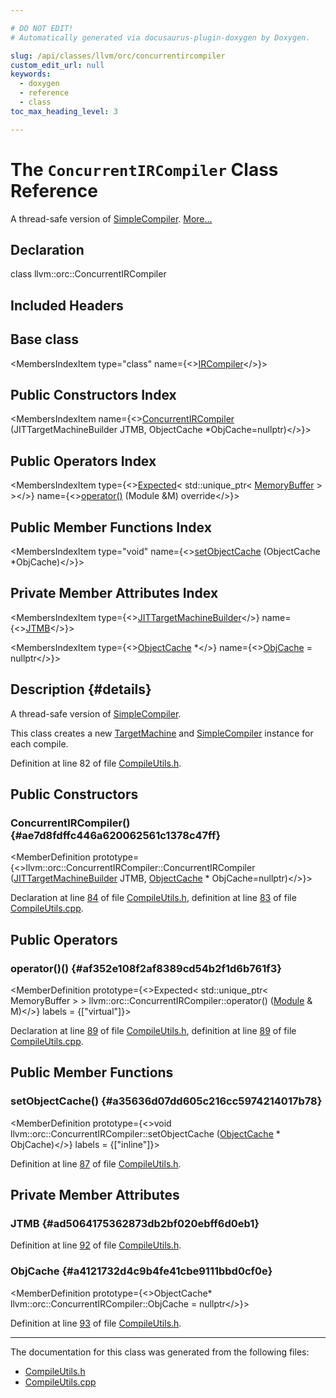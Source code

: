 ```yaml
---

# DO NOT EDIT!
# Automatically generated via docusaurus-plugin-doxygen by Doxygen.

slug: /api/classes/llvm/orc/concurrentircompiler
custom_edit_url: null
keywords:
  - doxygen
  - reference
  - class
toc_max_heading_level: 3

---
```





# The `ConcurrentIRCompiler` Class Reference

<DoxygenPage pluginConfig={pluginConfig}>

A thread-safe version of <a href="/docs/api/classes/llvm/orc/simplecompiler">SimpleCompiler</a>. <a href="#details">More...</a>

## Declaration

<CodeBlock>class llvm::orc::ConcurrentIRCompiler</CodeBlock>

## Included Headers

<IncludesList>
<IncludesListItem
  filePath="llvm/ExecutionEngine/Orc/CompileUtils.h"
  permalink="/docs/api/files/include/include/llvm/include/llvm/executionengine/include/llvm/executionengine/orc/compileutils-h"
  isLocal="true" />
</IncludesList>

## Base class

<MembersIndex>

<MembersIndexItem
  type="class"
  name={<><a href="/docs/api/classes/llvm/orc/ircompilelayer/ircompiler">IRCompiler</a></>}>
</MembersIndexItem>

</MembersIndex>

## Public Constructors Index

<MembersIndex>

<MembersIndexItem
  name={<><a href="#ae7d8fdffc446a620062561c1378c47ff">ConcurrentIRCompiler</a> (JITTargetMachineBuilder JTMB, ObjectCache &#42;ObjCache=nullptr)</>}>
</MembersIndexItem>

</MembersIndex>

## Public Operators Index

<MembersIndex>

<MembersIndexItem
  type={<><a href="/docs/api/classes/llvm/expected">Expected</a>&lt; std::unique&#95;ptr&lt; <a href="/docs/api/classes/llvm/memorybuffer">MemoryBuffer</a> &gt; &gt;</>}
  name={<><a href="#af352e108f2af8389cd54b2f1d6b761f3">operator()</a> (Module &amp;M) override</>}>
</MembersIndexItem>

</MembersIndex>

## Public Member Functions Index

<MembersIndex>

<MembersIndexItem
  type="void"
  name={<><a href="#a35636d07dd605c216cc5974214017b78">setObjectCache</a> (ObjectCache &#42;ObjCache)</>}>
</MembersIndexItem>

</MembersIndex>

## Private Member Attributes Index

<MembersIndex>

<MembersIndexItem
  type={<><a href="/docs/api/classes/llvm/orc/jittargetmachinebuilder">JITTargetMachineBuilder</a></>}
  name={<><a href="#ad5064175362873db2bf020ebff6d0eb1">JTMB</a></>}>
</MembersIndexItem>

<MembersIndexItem
  type={<><a href="/docs/api/classes/llvm/objectcache">ObjectCache</a> &#42;</>}
  name={<><a href="#a4121732d4c9b4fe41cbe9111bbd0cf0e">ObjCache</a> = nullptr</>}>
</MembersIndexItem>

</MembersIndex>

## Description {#details}

A thread-safe version of <a href="/docs/api/classes/llvm/orc/simplecompiler">SimpleCompiler</a>.

This class creates a new <a href="/docs/api/classes/llvm/targetmachine">TargetMachine</a> and <a href="/docs/api/classes/llvm/orc/simplecompiler">SimpleCompiler</a> instance for each compile.

Definition at line 82 of file <a href="/docs/api/files/include/include/llvm/include/llvm/executionengine/include/llvm/executionengine/orc/compileutils-h">CompileUtils.h</a>.

<SectionDefinition>

## Public Constructors

### ConcurrentIRCompiler() {#ae7d8fdffc446a620062561c1378c47ff}

<MemberDefinition
  prototype={<>llvm::orc::ConcurrentIRCompiler::ConcurrentIRCompiler (<a href="/docs/api/classes/llvm/orc/jittargetmachinebuilder">JITTargetMachineBuilder</a> JTMB, <a href="/docs/api/classes/llvm/objectcache">ObjectCache</a> &#42; ObjCache=nullptr)</>}>

Declaration at line <a href="/docs/api/files/include/include/llvm/include/llvm/executionengine/include/llvm/executionengine/orc/compileutils-h/#l00084">84</a> of file <a href="/docs/api/files/include/include/llvm/include/llvm/executionengine/include/llvm/executionengine/orc/compileutils-h">CompileUtils.h</a>, definition at line <a href="/docs/api/files/lib/lib/executionengine/lib/executionengine/orc/compileutils-cpp/#l00083">83</a> of file <a href="/docs/api/files/lib/lib/executionengine/lib/executionengine/orc/compileutils-cpp">CompileUtils.cpp</a>.
</MemberDefinition>

</SectionDefinition>

<SectionDefinition>

## Public Operators

### operator()() {#af352e108f2af8389cd54b2f1d6b761f3}

<MemberDefinition
  prototype={<>Expected&lt; std::unique&#95;ptr&lt; MemoryBuffer &gt; &gt; llvm::orc::ConcurrentIRCompiler::operator() (<a href="/docs/api/classes/llvm/module">Module</a> &amp; M)</>}
  labels = {["virtual"]}>

Declaration at line <a href="/docs/api/files/include/include/llvm/include/llvm/executionengine/include/llvm/executionengine/orc/compileutils-h/#l00089">89</a> of file <a href="/docs/api/files/include/include/llvm/include/llvm/executionengine/include/llvm/executionengine/orc/compileutils-h">CompileUtils.h</a>, definition at line <a href="/docs/api/files/lib/lib/executionengine/lib/executionengine/orc/compileutils-cpp/#l00089">89</a> of file <a href="/docs/api/files/lib/lib/executionengine/lib/executionengine/orc/compileutils-cpp">CompileUtils.cpp</a>.
</MemberDefinition>

</SectionDefinition>

<SectionDefinition>

## Public Member Functions

### setObjectCache() {#a35636d07dd605c216cc5974214017b78}

<MemberDefinition
  prototype={<>void llvm::orc::ConcurrentIRCompiler::setObjectCache (<a href="/docs/api/classes/llvm/objectcache">ObjectCache</a> &#42; ObjCache)</>}
  labels = {["inline"]}>

Definition at line <a href="/docs/api/files/include/include/llvm/include/llvm/executionengine/include/llvm/executionengine/orc/compileutils-h/#l00087">87</a> of file <a href="/docs/api/files/include/include/llvm/include/llvm/executionengine/include/llvm/executionengine/orc/compileutils-h">CompileUtils.h</a>.
</MemberDefinition>

</SectionDefinition>

<SectionDefinition>

## Private Member Attributes

### JTMB {#ad5064175362873db2bf020ebff6d0eb1}

<MemberDefinition
  prototype="JITTargetMachineBuilder llvm::orc::ConcurrentIRCompiler::JTMB">

Definition at line <a href="/docs/api/files/include/include/llvm/include/llvm/executionengine/include/llvm/executionengine/orc/compileutils-h/#l00092">92</a> of file <a href="/docs/api/files/include/include/llvm/include/llvm/executionengine/include/llvm/executionengine/orc/compileutils-h">CompileUtils.h</a>.
</MemberDefinition>

### ObjCache {#a4121732d4c9b4fe41cbe9111bbd0cf0e}

<MemberDefinition
  prototype={<>ObjectCache&#42; llvm::orc::ConcurrentIRCompiler::ObjCache = nullptr</>}>

Definition at line <a href="/docs/api/files/include/include/llvm/include/llvm/executionengine/include/llvm/executionengine/orc/compileutils-h/#l00093">93</a> of file <a href="/docs/api/files/include/include/llvm/include/llvm/executionengine/include/llvm/executionengine/orc/compileutils-h">CompileUtils.h</a>.
</MemberDefinition>

</SectionDefinition>

<hr/>

The documentation for this class was generated from the following files:

<ul>
<li><a href="/docs/api/files/include/include/llvm/include/llvm/executionengine/include/llvm/executionengine/orc/compileutils-h">CompileUtils.h</a></li>
<li><a href="/docs/api/files/lib/lib/executionengine/lib/executionengine/orc/compileutils-cpp">CompileUtils.cpp</a></li>
</ul>

</DoxygenPage>
